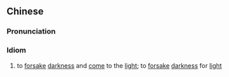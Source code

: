{{also|弃暗投明}}
==Chinese==
{{zh-forms|s=弃暗投明}}

===Pronunciation===
{{zh-pron
|m=qì'àntóumíng
|cat=id
}}

===Idiom===
{{zh-idiom}}

# to [[forsake]] [[darkness]] and [[come]] to the [[light]]; to [[forsake]] [[darkness]] for [[light]]